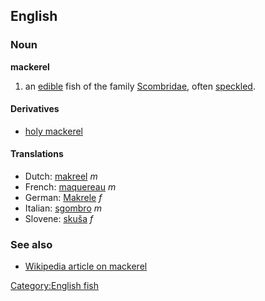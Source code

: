 ==English==
===Noun===
'''mackerel'''

# an [[edible]] fish of the family [[Scombridae]], often [[speckled]].

====Derivatives====
*[[holy mackerel]]

====Translations====
*Dutch: [[makreel]] ''m''
*French: [[maquereau]] ''m''
*German: [[Makrele]] ''f''
*Italian: [[sgombro]] ''m''
*Slovene: [[skuša]] ''f''

===See also===
*[[w:mackerel|Wikipedia article on mackerel]]

[[Category:English fish]]